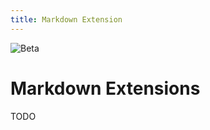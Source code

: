 ```yaml
---
title: Markdown Extension
---
```


![Beta](https://raw.githubusercontent.com/kobaltedev/solidbase/refs/heads/main/docs/assets/beta.png)

# Markdown Extensions

TODO
